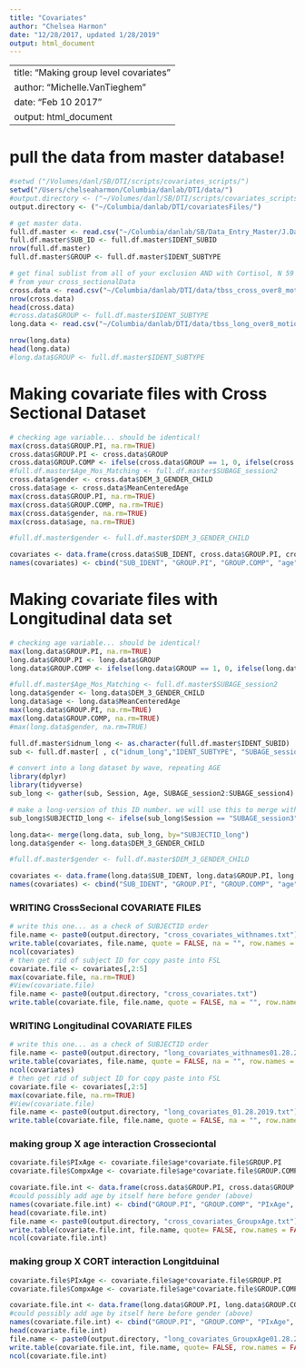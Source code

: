 ```yaml
---
title: "Covariates"
author: "Chelsea Harmon"
date: "12/28/2017, updated 1/28/2019"
output: html_document
---
```


---
title: "Making group level covariates"
author: "Michelle.VanTieghem"
date: "Feb 10 2017"
output: html_document
---

# pull the data from master database! 

```r
#setwd ("/Volumes/danl/SB/DTI/scripts/covariates_scripts/")
setwd("/Users/chelseaharmon/Columbia/danlab/DTI/data/")
#output.directory <- ("~/Volumes/danl/SB/DTI/scripts/covariates_scripts/")
output.directory <- ("~/Columbia/danlab/DTI/covariatesFiles/")

# get master data.
full.df.master <- read.csv("~/Columbia/danlab/SB/Data_Entry_Master/J.Data_Entry_Master_3.14.2017_fixed_fixed.csv")
full.df.master$SUB_ID <- full.df.master$IDENT_SUBID
nrow(full.df.master)
full.df.master$GROUP <- full.df.master$IDENT_SUBTYPE

# get final sublist from all of your exclusion AND with Cortisol, N 59 
# from your cross_sectionalData
cross.data <- read.csv("~/Columbia/danlab/DTI/data/tbss_cross_over8_motionExcluded_1_2_2018.csv")
nrow(cross.data)
head(cross.data)
#cross.data$GROUP <- full.df.master$IDENT_SUBTYPE
long.data <- read.csv("~/Columbia/danlab/DTI/data/tbss_long_over8_motionExcluded_1_25_2018.csv")   # old 11_28_2017.csv

nrow(long.data)
head(long.data)
#long.data$GROUP <- full.df.master$IDENT_SUBTYPE
```

# Making covariate files with Cross Sectional Dataset
```r
# checking age variable... should be identical! 
max(cross.data$GROUP.PI, na.rm=TRUE)
cross.data$GROUP.PI <- cross.data$GROUP
cross.data$GROUP.COMP <- ifelse(cross.data$GROUP == 1, 0, ifelse(cross.data$GROUP == 0, 1, NA))
#full.df.master$Age_Mos_Matching <- full.df.master$SUBAGE_session2
cross.data$gender <- cross.data$DEM_3_GENDER_CHILD
cross.data$age <- cross.data$MeanCenteredAge
max(cross.data$GROUP.PI, na.rm=TRUE)
max(cross.data$GROUP.COMP, na.rm=TRUE)
max(cross.data$gender, na.rm=TRUE)
max(cross.data$age, na.rm=TRUE)

#full.df.master$gender <- full.df.master$DEM_3_GENDER_CHILD

covariates <- data.frame(cross.data$SUB_IDENT, cross.data$GROUP.PI, cross.data$GROUP.COMP, cross.data$age, cross.data$gender)
names(covariates) <- cbind("SUB_IDENT", "GROUP.PI", "GROUP.COMP", "age", "sex")
```

# Making covariate files with Longitudinal data set
```r
# checking age variable... should be identical! 
max(long.data$GROUP.PI, na.rm=TRUE)
long.data$GROUP.PI <- long.data$GROUP
long.data$GROUP.COMP <- ifelse(long.data$GROUP == 1, 0, ifelse(long.data$GROUP == 0, 1, NA))

#full.df.master$Age_Mos_Matching <- full.df.master$SUBAGE_session2
long.data$gender <- long.data$DEM_3_GENDER_CHILD
long.data$age <- long.data$MeanCenteredAge
max(long.data$GROUP.PI, na.rm=TRUE)
max(long.data$GROUP.COMP, na.rm=TRUE)
#max(long.data$gender, na.rm=TRUE)

full.df.master$idnum_long <- as.character(full.df.master$IDENT_SUBID)
sub <- full.df.master[ , c("idnum_long","IDENT_SUBTYPE", "SUBAGE_session2", "SUBAGE_session3", "SUBAGE_session4", "DEM_3_GENDER_CHILD")]

# convert into a long dataset by wave, repeating AGE
library(dplyr)
library(tidyverse)
sub_long <- gather(sub, Session, Age, SUBAGE_session2:SUBAGE_session4)

# make a long-version of this ID number. we will use this to merge with fsdata.
sub_long$SUBJECTID_long <- ifelse(sub_long$Session == "SUBAGE_session3", paste0(sub_long$idnum_long, "_fu1"), ifelse(sub_long$Session == "SUBAGE_session4", paste0(sub_long$idnum_long, "_fu2"), sub_long$idnum_long))

long.data<- merge(long.data, sub_long, by="SUBJECTID_long")
long.data$gender <- long.data$DEM_3_GENDER_CHILD

#full.df.master$gender <- full.df.master$DEM_3_GENDER_CHILD

covariates <- data.frame(long.data$SUB_IDENT, long.data$GROUP.PI, long.data$GROUP.COMP, long.data$age, long.data$gender)
names(covariates) <- cbind("SUB_IDENT", "GROUP.PI", "GROUP.COMP", "age", "sex")
```

### WRITING CrossSecional COVARIATE FILES
```r
# write this one... as a check of SUBJECTID order
file.name <- paste0(output.directory, "cross_covariates_withnames.txt")
write.table(covariates, file.name, quote = FALSE, na = "", row.names = FALSE)
ncol(covariates)
# then get rid of subject ID for copy paste into FSL 
covariate.file <- covariates[,2:5]
max(covariate.file, na.rm=TRUE)
#View(covariate.file)
file.name <- paste0(output.directory, "cross_covariates.txt")
write.table(covariate.file, file.name, quote = FALSE, na = "", row.names = FALSE)
```

### WRITING Longitudinal COVARIATE FILES
```r
# write this one... as a check of SUBJECTID order
file.name <- paste0(output.directory, "long_covariates_withnames01.28.2019.txt")
write.table(covariates, file.name, quote = FALSE, na = "", row.names = FALSE)
ncol(covariates)
# then get rid of subject ID for copy paste into FSL 
covariate.file <- covariates[,2:5]
max(covariate.file, na.rm=TRUE)
#View(covariate.file)
file.name <- paste0(output.directory, "long_covariates_01.28.2019.txt")
write.table(covariate.file, file.name, quote = FALSE, na = "", row.names = FALSE)
```





### making group X age interaction Crosseciontal 
```r
covariate.file$PIxAge <- covariate.file$age*covariate.file$GROUP.PI
covariate.file$CompxAge <- covariate.file$age*covariate.file$GROUP.COMP

covariate.file.int <- data.frame(cross.data$GROUP.PI, cross.data$GROUP.COMP, covariate.file$PIxAge, covariate.file$CompxAge, cross.data$gender)
#could possibly add age by itself here before gender (above)
names(covariate.file.int) <- cbind("GROUP.PI", "GROUP.COMP", "PIxAge", "COMPxAge", "sex")
head(covariate.file.int)
file.name <- paste0(output.directory, "cross_covariates_GroupxAge.txt")
write.table(covariate.file.int, file.name, quote= FALSE, row.names = FALSE)
ncol(covariate.file.int)
```


### making group X CORT interaction Longitduinal
```r
covariate.file$PIxAge <- covariate.file$age*covariate.file$GROUP.PI
covariate.file$CompxAge <- covariate.file$age*covariate.file$GROUP.COMP

covariate.file.int <- data.frame(long.data$GROUP.PI, long.data$GROUP.COMP, covariate.file$PIxAge, covariate.file$CompxAge, long.data$gender)
#could possibly add age by itself here before gender (above)
names(covariate.file.int) <- cbind("GROUP.PI", "GROUP.COMP", "PIxAge", "COMPxAge", "sex")
head(covariate.file.int)
file.name <- paste0(output.directory, "long_covariates_GroupxAge01.28.2019.txt")
write.table(covariate.file.int, file.name, quote= FALSE, row.names = FALSE)
ncol(covariate.file.int)
```


